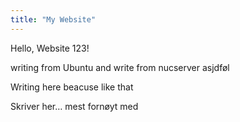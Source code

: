 ```yaml
---
title: "My Website"
---
```


Hello, Website 123!

writing from Ubuntu and write from nucserver asjdføl


Writing here beacuse like that

Skriver her... mest fornøyt med


